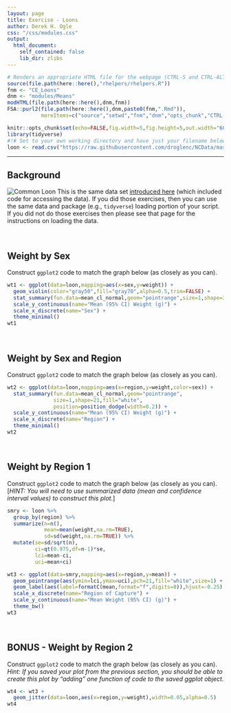 ```yaml
---
layout: page
title: Exercise - Loons
author: Derek H. Ogle
css: "/css/modules.css"
output:
  html_document:
    self_contained: false
    lib_dir: zlibs
---
```


```r
# Renders an appropriate HTML file for the webpage (CTRL-S and CTRL-ALT-C)
source(file.path(here::here(),"rhelpers/rhelpers.R"))
fnm <- "CE_Loons"
dnm <- "modules/Means"
modHTML(file.path(here::here(),dnm,fnm))
FSA::purl2(file.path(here::here(),dnm,paste0(fnm,".Rmd")),
           moreItems=c("source","setwd","fnm","dnm","opts_chunk","CTRL-S"))
```
```r
knitr::opts_chunk$set(echo=FALSE,fig.width=5,fig.height=5,out.width="60%")
library(tidyverse)
#!# Set to your own working directory and have just your filename below.
loon <- read.csv("https://raw.githubusercontent.com/droglenc/NCData/master/Loon1.csv")
```

----

## Background
<img src="../zimgs/loon.jpg" alt="Common Loon" class="img-right">
This is the same data set [introduced here](../Intro2/CE_Loons.html) (which included code for accessing the data). If you did those exercises, then you can use the same data and package (e.g., `tidyverse`) loading portion of your script. If you did not do those exercises then please see that page for the instructions on loading the data.

&nbsp;

## Weight by Sex
Construct `ggplot2` code to match the graph below (as closely as you can).

```r
wt1 <- ggplot(data=loon,mapping=aes(x=sex,y=weight)) +
  geom_violin(color="gray50",fill="gray70",alpha=0.5,trim=FALSE) +
  stat_summary(fun.data=mean_cl_normal,geom="pointrange",size=1,shape=3) +
  scale_y_continuous(name="Mean (95% CI) Weight (g)") +
  scale_x_discrete(name="Sex") +
  theme_minimal()
wt1
```

&nbsp;

## Weight by Sex and Region
Construct `ggplot2` code to match the graph below (as closely as you can).

```r
wt2 <- ggplot(data=loon,mapping=aes(x=region,y=weight,color=sex)) +
  stat_summary(fun.data=mean_cl_normal,geom="pointrange",
               size=1,shape=21,fill="white",
               position=position_dodge(width=0.2)) +
  scale_y_continuous(name="Mean (95% CI) Weight (g)") +
  scale_x_discrete(name="Region") +
  theme_minimal()
wt2
```

&nbsp;

## Weight by Region 1
Construct `ggplot2` code to match the graph below (as closely as you can). [*HINT: You will need to use summarized data (mean and confidence interval values) to construct this plot.*]

```r
smry <- loon %>%
  group_by(region) %>%
  summarize(n=n(),
            mean=mean(weight,na.rm=TRUE),
            sd=sd(weight,na.rm=TRUE)) %>%
  mutate(se=sd/sqrt(n),
         ci=qt(0.975,df=n-1)*se,
         lci=mean-ci,
         uci=mean+ci)

wt3 <- ggplot(data=smry,mapping=aes(x=region,y=mean)) +
  geom_pointrange(aes(ymin=lci,ymax=uci),pch=21,fill="white",size=1) +
  geom_label(aes(label=formatC(mean,format="f",digits=0)),hjust=-0.25) +
  scale_x_discrete(name="Region of Capture") +
  scale_y_continuous(name="Mean Weight (95% CI) (g)") +
  theme_bw()
wt3
```

&nbsp;


## BONUS - Weight by Region 2
Construct `ggplot2` code to match the graph below (as closely as you can). *Hint: If you saved your plot from the previous section, you should be able to create this plot by "adding" one function of code to the saved ggplot object.*

```r
wt4 <- wt3 +
  geom_jitter(data=loon,aes(x=region,y=weight),width=0.05,alpha=0.5)
wt4
```

&nbsp;
